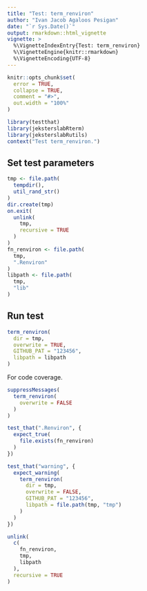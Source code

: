 ```yaml
---
title: "Test: term_renviron"
author: "Ivan Jacob Agaloos Pesigan"
date: "`r Sys.Date()`"
output: rmarkdown::html_vignette
vignette: >
  %\VignetteIndexEntry{Test: term_renviron}
  %\VignetteEngine{knitr::rmarkdown}
  %\VignetteEncoding{UTF-8}
---
```



```r
knitr::opts_chunk$set(
  error = TRUE,
  collapse = TRUE,
  comment = "#>",
  out.width = "100%"
)
```



```r
library(testthat)
library(jeksterslabRterm)
library(jeksterslabRutils)
context("Test term_renviron.")
```


## Set test parameters


```r
tmp <- file.path(
  tempdir(),
  util_rand_str()
)
dir.create(tmp)
on.exit(
  unlink(
    tmp,
    recursive = TRUE
  )
)
fn_renviron <- file.path(
  tmp,
  ".Renviron"
)
libpath <- file.path(
  tmp,
  "lib"
)
```


## Run test


```r
term_renviron(
  dir = tmp,
  overwrite = TRUE,
  GITHUB_PAT = "123456",
  libpath = libpath
)
```


For code coverage.

```r
suppressMessages(
  term_renviron(
    overwrite = FALSE
  )
)
```



```r
test_that(".Renviron", {
  expect_true(
    file.exists(fn_renviron)
  )
})
```



```r
test_that("warning", {
  expect_warning(
    term_renviron(
      dir = tmp,
      overwrite = FALSE,
      GITHUB_PAT = "123456",
      libpath = file.path(tmp, "tmp")
    )
  )
})
```



```r
unlink(
  c(
    fn_renviron,
    tmp,
    libpath
  ),
  recursive = TRUE
)
```

